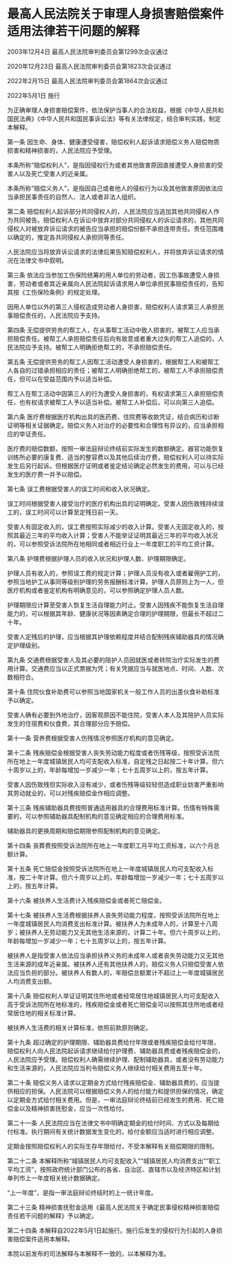# 最高人民法院关于审理人身损害赔偿案件适用法律若干问题的解释

2003年12月4日 最高人民法院审判委员会第1299次会议通过

2020年12月23日 最高人民法院审判委员会第1823次会议通过

2022年2月15日 最高人民法院审判委员会第1864次会议通过

2022年5月1日 施行

  

为正确审理人身损害赔偿案件，依法保护当事人的合法权益，根据《中华人民共和国民法典》《中华人民共和国民事诉讼法》等有关法律规定，结合审判实践，制定本解释。

第一条 因生命、身体、健康遭受侵害，赔偿权利人起诉请求赔偿义务人赔偿物质损害和精神损害的，人民法院应予受理。

本条所称“赔偿权利人”，是指因侵权行为或者其他致害原因直接遭受人身损害的受害人以及死亡受害人的近亲属。

本条所称“赔偿义务人”，是指因自己或者他人的侵权行为以及其他致害原因依法应当承担民事责任的自然人、法人或者非法人组织。

第二条 赔偿权利人起诉部分共同侵权人的，人民法院应当追加其他共同侵权人作为共同被告。赔偿权利人在诉讼中放弃对部分共同侵权人的诉讼请求的，其他共同侵权人对被放弃诉讼请求的被告应当承担的赔偿份额不承担连带责任。责任范围难以确定的，推定各共同侵权人承担同等责任。

人民法院应当将放弃诉讼请求的法律后果告知赔偿权利人，并将放弃诉讼请求的情况在法律文书中叙明。

第三条 依法应当参加工伤保险统筹的用人单位的劳动者，因工伤事故遭受人身损害，劳动者或者其近亲属向人民法院起诉请求用人单位承担民事赔偿责任的，告知其按《工伤保险条例》的规定处理。

因用人单位以外的第三人侵权造成劳动者人身损害，赔偿权利人请求第三人承担民事赔偿责任的，人民法院应予支持。

第四条 无偿提供劳务的帮工人，在从事帮工活动中致人损害的，被帮工人应当承担赔偿责任。被帮工人承担赔偿责任后向有故意或者重大过失的帮工人追偿的，人民法院应予支持。被帮工人明确拒绝帮工的，不承担赔偿责任。

第五条 无偿提供劳务的帮工人因帮工活动遭受人身损害的，根据帮工人和被帮工人各自的过错承担相应的责任；被帮工人明确拒绝帮工的，被帮工人不承担赔偿责任，但可以在受益范围内予以适当补偿。

帮工人在帮工活动中因第三人的行为遭受人身损害的，有权请求第三人承担赔偿责任，也有权请求被帮工人予以适当补偿。被帮工人补偿后，可以向第三人追偿。

第六条 医疗费根据医疗机构出具的医药费、住院费等收款凭证，结合病历和诊断证明等相关证据确定。赔偿义务人对治疗的必要性和合理性有异议的，应当承担相应的举证责任。

医疗费的赔偿数额，按照一审法庭辩论终结前实际发生的数额确定。器官功能恢复训练所必要的康复费、适当的整容费以及其他后续治疗费，赔偿权利人可以待实际发生后另行起诉。但根据医疗证明或者鉴定结论确定必然发生的费用，可以与已经发生的医疗费一并予以赔偿。

第七条 误工费根据受害人的误工时间和收入状况确定。

误工时间根据受害人接受治疗的医疗机构出具的证明确定。受害人因伤致残持续误工的，误工时间可以计算至定残日前一天。

受害人有固定收入的，误工费按照实际减少的收入计算。受害人无固定收入的，按照其最近三年的平均收入计算；受害人不能举证证明其最近三年的平均收入状况的，可以参照受诉法院所在地相同或者相近行业上一年度职工的平均工资计算。

第八条 护理费根据护理人员的收入状况和护理人数、护理期限确定。

护理人员有收入的，参照误工费的规定计算；护理人员没有收入或者雇佣护工的，参照当地护工从事同等级别护理的劳务报酬标准计算。护理人员原则上为一人，但医疗机构或者鉴定机构有明确意见的，可以参照确定护理人员人数。

护理期限应计算至受害人恢复生活自理能力时止。受害人因残疾不能恢复生活自理能力的，可以根据其年龄、健康状况等因素确定合理的护理期限，但最长不超过二十年。

受害人定残后的护理，应当根据其护理依赖程度并结合配制残疾辅助器具的情况确定护理级别。

第九条 交通费根据受害人及其必要的陪护人员因就医或者转院治疗实际发生的费用计算。交通费应当以正式票据为凭；有关凭据应当与就医地点、时间、人数、次数相符合。

第十条 住院伙食补助费可以参照当地国家机关一般工作人员的出差伙食补助标准予以确定。

受害人确有必要到外地治疗，因客观原因不能住院，受害人本人及其陪护人员实际发生的住宿费和伙食费，其合理部分应予赔偿。

第十一条 营养费根据受害人伤残情况参照医疗机构的意见确定。

第十二条 残疾赔偿金根据受害人丧失劳动能力程度或者伤残等级，按照受诉法院所在地上一年度城镇居民人均可支配收入标准，自定残之日起按二十年计算。但六十周岁以上的，年龄每增加一岁减少一年；七十五周岁以上的，按五年计算。

受害人因伤致残但实际收入没有减少，或者伤残等级较轻但造成职业妨害严重影响其劳动就业的，可以对残疾赔偿金作相应调整。

第十三条 残疾辅助器具费按照普通适用器具的合理费用标准计算。伤情有特殊需要的，可以参照辅助器具配制机构的意见确定相应的合理费用标准。

辅助器具的更换周期和赔偿期限参照配制机构的意见确定。

第十四条 丧葬费按照受诉法院所在地上一年度职工月平均工资标准，以六个月总额计算。

第十五条 死亡赔偿金按照受诉法院所在地上一年度城镇居民人均可支配收入标准，按二十年计算。但六十周岁以上的，年龄每增加一岁减少一年；七十五周岁以上的，按五年计算。

第十六条 被扶养人生活费计入残疾赔偿金或者死亡赔偿金。

第十七条 被扶养人生活费根据扶养人丧失劳动能力程度，按照受诉法院所在地上一年度城镇居民人均消费支出标准计算。被扶养人为未成年人的，计算至十八周岁；被扶养人无劳动能力又无其他生活来源的，计算二十年。但六十周岁以上的，年龄每增加一岁减少一年；七十五周岁以上的，按五年计算。

被扶养人是指受害人依法应当承担扶养义务的未成年人或者丧失劳动能力又无其他生活来源的成年近亲属。被扶养人还有其他扶养人的，赔偿义务人只赔偿受害人依法应当负担的部分。被扶养人有数人的，年赔偿总额累计不超过上一年度城镇居民人均消费支出额。

第十八条 赔偿权利人举证证明其住所地或者经常居住地城镇居民人均可支配收入高于受诉法院所在地标准的，残疾赔偿金或者死亡赔偿金可以按照其住所地或者经常居住地的相关标准计算。

被扶养人生活费的相关计算标准，依照前款原则确定。

第十九条 超过确定的护理期限、辅助器具费给付年限或者残疾赔偿金给付年限，赔偿权利人向人民法院起诉请求继续给付护理费、辅助器具费或者残疾赔偿金的，人民法院应予受理。赔偿权利人确需继续护理、配制辅助器具，或者没有劳动能力和生活来源的，人民法院应当判令赔偿义务人继续给付相关费用五至十年。

第二十条 赔偿义务人请求以定期金方式给付残疾赔偿金、辅助器具费的，应当提供相应的担保。人民法院可以根据赔偿义务人的给付能力和提供担保的情况，确定以定期金方式给付相关费用。但是，一审法庭辩论终结前已经发生的费用、死亡赔偿金以及精神损害抚慰金，应当一次性给付。

第二十一条 人民法院应当在法律文书中明确定期金的给付时间、方式以及每期给付标准。执行期间有关统计数据发生变化的，给付金额应当适时进行相应调整。

定期金按照赔偿权利人的实际生存年限给付，不受本解释有关赔偿期限的限制。

第二十二条 本解释所称“城镇居民人均可支配收入”“城镇居民人均消费支出”“职工平均工资”，按照政府统计部门公布的各省、自治区、直辖市以及经济特区和计划单列市上一年度相关统计数据确定。

“上一年度”，是指一审法庭辩论终结时的上一统计年度。

第二十三条 精神损害抚慰金适用《最高人民法院关于确定民事侵权精神损害赔偿责任若干问题的解释》予以确定。

第二十四条 本解释自2022年5月1日起施行。施行后发生的侵权行为引起的人身损害赔偿案件适用本解释。

本院以前发布的司法解释与本解释不一致的，以本解释为准。